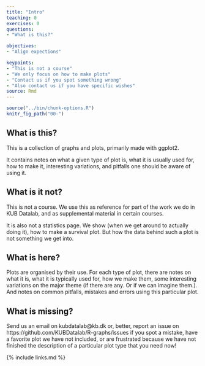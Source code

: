 ```yaml
---
title: "Intro"
teaching: 0
exercises: 0
questions: 
- "What is this?"

objectives:
- "Align expections"

keypoints:
- "This is not a course"
- "We only focus on how to make plots"
- "Contact us if you spot something wrong"
- "Also contact us if you have specific wishes"
source: Rmd
---
```


```r
source("../bin/chunk-options.R")
knitr_fig_path("00-")
```

## What is this?

This is a collection of graphs and plots, primarily made with ggplot2.

It contains notes on what a given type of plot is, what it is usually used
for, how to make it, interesting variations, and pitfalls one should be 
aware of using it.


## What is it not?

This is not a course. We use this as reference for part of the work we do
in KUB Datalab, and as supplemental material in certain courses. 

It is also not a statistics page. We show (when we get around to actually doing
it), how to make a survival plot. But how the data behind such a plot is not
something we get into. 

## What is here?
Plots are organised by their use. For each type of plot, there are notes on
what it is, what it is typically used for, how we make them, some interesting
variations on the major theme (if there are any. Or if we can imagine them.).
And notes on common pitfalls, mistakes and errors using this particular plot.

## What is missing?

Send us an email on kubdatalab@kb.dk or, better, report an issue on 
https://github.com/KUBDatalab/R-graphs/issues if you spot a mistake, 
have a favorite plot we have not included, or are frustrated because we have
not finished the description of a particular plot type that you need now!


{% include links.md %}